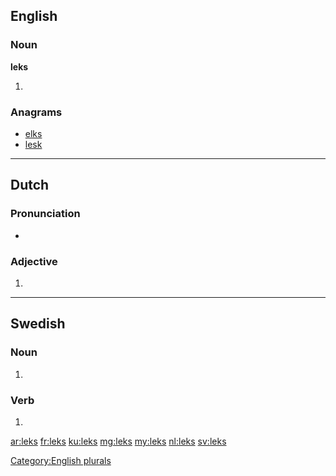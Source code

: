 ==English==

===Noun===
'''leks'''

# {{plural of|[[lek]]}}

===Anagrams===
* [[elks#English|elks]]
* [[lesk#English|lesk]]

[[Category:English plurals]]

----

==Dutch==

===Pronunciation===
* {{rhymes|ɛks|lang=nl}}

===Adjective===
{{head|nl}}

# {{nl-adj-form|f=part|lek}}

----

==Swedish==

===Noun===
{{head|sv|noun form}}

# {{sv-noun-form-indef-gen|lek}}

===Verb===
{{head|sv|verb form}}

# {{sv-verb-form-pre-pass|leka}}

[[ar:leks]]
[[fr:leks]]
[[ku:leks]]
[[mg:leks]]
[[my:leks]]
[[nl:leks]]
[[sv:leks]]